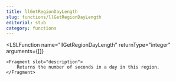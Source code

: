 ```yaml
---
title: llGetRegionDayLength
slug: functions/llGetRegionDayLength
editorial: stub
category: functions
---
```


<LSLFunction
	name="llGetRegionDayLength"
	returnType="integer"
	arguments={[]}
>
	<Fragment slot="description">
		Returns the number of seconds in a day in this region.
	</Fragment>
</LSLFunction>
